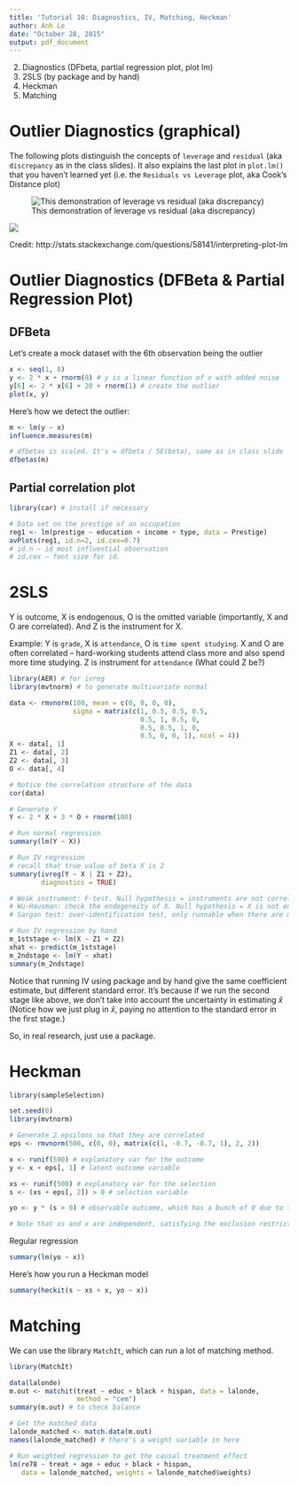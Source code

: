 ```yaml
---
title: 'Tutorial 10: Diagnostics, IV, Matching, Heckman'
author: Anh Le
date: "October 28, 2015"
output: pdf_document
---
```


2. Diagnostics (DFbeta, partial regression plot, plot lm)
1. 2SLS (by package and by hand)
4. Heckman
3. Matching

# Outlier Diagnostics (graphical)

The following plots distinguish the concepts of `leverage` and `residual` (aka `discrepancy` as in the class slides). It also explains the last plot in `plot.lm()` that you haven't learned yet (i.e. the `Residuals vs Leverage` plot, aka Cook's Distance plot)

![This demonstration of leverage vs residual (aka discrepancy)](http://i.stack.imgur.com/mY3we.png)

![](http://i.stack.imgur.com/RXcgI.png)

Credit: http://stats.stackexchange.com/questions/58141/interpreting-plot-lm

# Outlier Diagnostics (DFBeta & Partial Regression Plot)

## DFBeta

Let's create a mock dataset with the 6th observation being the outlier

```r
x <- seq(1, 8)
y <- 2 * x + rnorm(8) # y is a linear function of x with added noise
y[6] <- 2 * x[6] + 20 + rnorm(1) # create the outlier
plot(x, y)
```

Here's how we detect the outlier:
```r
m <- lm(y ~ x)
influence.measures(m)

# dfbetas is scaled. It's = dfbeta / SE(beta), same as in class slide
dfbetas(m)
```

## Partial correlation plot

```r
library(car) # install if necessary

# Data set on the prestige of an occupation
reg1 <- lm(prestige ~ education + income + type, data = Prestige)
avPlots(reg1, id.n=2, id.cex=0.7)
# id.n – id most influential observation
# id.cex – font size for id.
```

# 2SLS

Y is outcome, X is endogenous, O is the omitted variable (importantly, X and O are correlated). And Z is the instrument for X.

Example: Y is `grade`, X is `attendance`, O is `time spent studying`. X and O are often correlated -- hard-working students attend class more and also spend more time studying. Z is instrument for `attendance` (What could Z be?)

```r
library(AER) # for ivreg
library(mvtnorm) # to generate multivariate normal

data <- rmvnorm(100, mean = c(0, 0, 0, 0), 
                sigma = matrix(c(1, 0.5, 0.5, 0.5, 
                                 0.5, 1, 0.5, 0, 
                                 0.5, 0.5, 1, 0, 
                                 0.5, 0, 0, 1), ncol = 4))
X <- data[, 1]
Z1 <- data[, 2]
Z2 <- data[, 3]
O <- data[, 4]

# Notice the correlation structure of the data
cor(data)

# Generate Y
Y <- 2 * X + 3 * O + rnorm(100)

# Run normal regression
summary(lm(Y ~ X))

# Run IV regression
# recall that true value of beta X is 2
summary(ivreg(Y ~ X | Z1 + Z2),
        diagnostics = TRUE)

# Weak instrument: F-test. Null hypothesis = instruments are not correlated with X
# Wu-Hausman: check the endogeneity of X. Null hypothesis = X is not endogenous
# Sargan test: over-identification test, only runnable when there are more instruments than endogenous variable. Null hypothesis: instruments are exogenous
```

```r
# Run IV regression by hand
m_1ststage <- lm(X ~ Z1 + Z2)
xhat <- predict(m_1ststage)
m_2ndstage <- lm(Y ~ xhat)
summary(m_2ndstage)
```

Notice that running IV using package and by hand give the same coefficient estimate, but different standard error. It's because if we run the second stage like above, we don't take into account the uncertainty in estimating $\hat x$ (Notice how we just plug in $\hat x$, paying no attention to the standard error in the first stage.)

So, in real research, just use a package.

# Heckman

\begin{align}
y^{o} &= y \times s \\
y &= x + \epsilon_1 \\
s &= 1 \text{ if } (x^s + \epsilon_2) > 0 \\
&= 0 \text{ if } (x^s + \epsilon_2) < 0
\end{align}

```r
library(sampleSelection)

set.seed(0)
library(mvtnorm)

# Generate 2 epsilons so that they are correlated
eps <- rmvnorm(500, c(0, 0), matrix(c(1, -0.7, -0.7, 1), 2, 2))

x <- runif(500) # explanatory var for the outcome
y <- x + eps[, 1] # latent outcome variable

xs <- runif(500) # explanatory var for the selection
s <- (xs + eps[, 2]) > 0 # selection variable

yo <- y * (s > 0) # observable outcome, which has a bunch of 0 due to truncation

# Note that xs and x are independent, satisfying the exclusion restriction
```

Regular regression

```r
summary(lm(yo ~ x))
```

Here's how you run a Heckman model

```r
summary(heckit(s ~ xs + x, yo ~ x))
```

# Matching

We can use the library `MatchIt`, which can run a lot of matching method.

```r
library(MatchIt)

data(lalonde)
m.out <- matchit(treat ~ educ + black + hispan, data = lalonde, 
                 method = "cem")
summary(m.out) # to check balance

# Get the matched data
lalonde_matched <- match.data(m.out)
names(lalonde_matched) # there's a weight variable in here

# Run weighted regression to get the causal treatment effect
lm(re78 ~ treat + age + educ + black + hispan,
   data = lalonde_matched, weights = lalonde_matched$weights)
```

